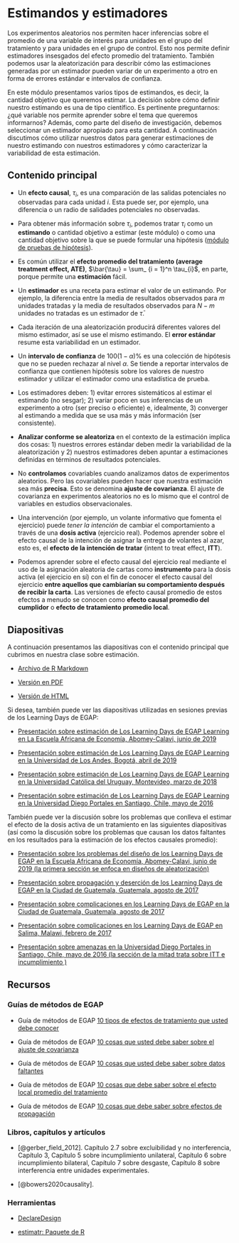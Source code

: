 # Estimandos y estimadores {.tabset}

Los experimentos aleatorios nos permiten hacer inferencias sobre el promedio de una variable de interés para unidades en el grupo del tratamiento y para unidades en el grupo de control. Esto nos permite definir estimadores insesgados del efecto promedio del tratamiento. También podemos usar la aleatorización para describir cómo las estimaciones generadas por un estimador pueden variar de un experimento a otro en forma de errores estándar e intervalos de confianza.

En este módulo presentamos varios tipos de estimandos, es decir, la cantidad objetivo que queremos estimar. La decisión sobre cómo definir nuestro estimando es una de tipo científico. Es pertinente preguntarnos: ¿qué variable nos permite aprender sobre el tema que queremos informarnos? Además, como parte del diseño de investigación, debemos seleccionar un estimador apropiado para  esta cantidad. A continuación discutimos cómo utilizar nuestros datos para generar estimaciones de nuestro estimando con nuestros estimadores y cómo caracterizar la variabilidad de esta estimación.

## Contenido principal

- Un **efecto causal**, $\tau_i$, es una comparación de las salidas potenciales no observadas para cada unidad $i$.  Esta puede ser, por ejemplo, una diferencia o un radio de salidades potenciales no observadas.

- Para obtener más información sobre $\tau_i$, podemos tratar $\tau_{i}$ como un **estimando** o cantidad objetivo a estimar (este módulo) o como una cantidad objetivo sobre la que se puede formular una hipótesis ([módulo de pruebas de hipótesis](pruebas-de-hipótesis.html)).

- Es común utilizar el **efecto promedio del tratamiento (average treatment effect, ATE)**, $\bar{\tau} = \sum_ {i = 1}^n \tau_{i}$, en parte, porque permite una **estimación** fácil.

- Un **estimador** es una receta para estimar el valor de un estimando. Por ejemplo, la diferencia entre la media de resultados observados para $m$ unidades tratadas y la media de resultados observados para $N-m$ unidades no tratadas es un estimador de $\bar{\tau}$.

- Cada iteración de una aleatorización producirá diferentes valores del mismo estimador, así se use el mismo estimando. El **error estándar** resume esta variabilidad en un estimador.

- Un **intervalo de confianza** de $100(1- \alpha)$%  es una colección de hipótesis que no se pueden rechazar  al nivel $\alpha$. Se tiende a reportar intervalos de confianza que contienen hipótesis sobre los valores de nuestro estimador y utilizar el estimador como una estadística de prueba.

- Los estimadores deben: 1) evitar errores sistemáticos al estimar el estimando (no sesgar); 2) varíar poco en sus inferencias de un experimento a otro (ser preciso o eficiente) e, idealmente, 3) converger al estimando a medida que se usa más y más información (ser consistente).

 - **Analizar conforme se aleatoriza** en el contexto de la estimación implica dos cosas: 1) nuestros errores estándar deben medir la variabilidad de la aleatorización y 2) nuestros estimadores deben apuntar a estimaciones definidas en términos de resultados potenciales.

 - No **controlamos** covariables cuando analizamos datos de experimentos aleatorios. Pero las covariables pueden hacer que nuestra estimación sea más **precisa**. Esto se denomina **ajuste de covarianza**. El ajuste de covarianza en experimentos aleatorios no es lo mismo que el control de variables en estudios observacionales.

 - Una intervención (por ejemplo, un volante informativo que fomenta el ejercicio) puede *tener la intención* de cambiar el comportamiento a través de una **dosis activa** (ejercicio real). Podemos aprender sobre el efecto causal de la intención de asignar la entrega de volantes al azar, esto es, el  **efecto de la intención de tratar** (intent to treat effect, **ITT**). 
 
 - Podemos aprender sobre el efecto causal del ejercicio real mediante el uso de la asignación aleatoria de cartas como **instrumento** para la dosis activa (el ejercicio en sí) con el fin de conocer el efecto causal del ejercicio **entre aquellos que cambiarían su comportamiento después de recibir la carta**. Las versiones de efecto causal promedio de estos efectos a menudo se conocen como **efecto causal promedio del cumplidor** o **efecto de tratamiento promedio local**.
 
## Diapositivas

A continuación presentamos las diapositivas con el contenido principal que cubrimos en nuestra clase sobre estimación.


- [Archivo de R Markdown](https://egap.github.io/learningdays-resources/Slides_esp/estimation-slides.Rmd)

- [Versión en PDF](https://egap.github.io/learningdays-resources/Slides_esp/estimation-slides.pdf)

- [Versión de HTML](https://egap.github.io/learningdays-resources/Slides_esp/estimation-slides.html)

Si desea, también puede ver las diapositivas utilizadas en sesiones previas de los Learning Days de EGAP:

 - [Presentación sobre estimación de Los Learning Days de EGAP Learning en La Escuela Africana de Economía, Abomey-Calavi, junio de 2019](https://egap.github.io/learningdays-resources/Slides/Examples/estimation-benin.pdf)

 - [Presentación sobre estimación de Los Learning Days de EGAP Learning en la Universidad de Los Andes, Bogotá, abril de 2019](https://egap.github.io/learningdays-resources/Slides/Examples/estimation-bogota.pdf)

 - [Presentación sobre estimación de Los Learning Days de EGAP Learning en la Universidad Católica del Uruguay, Montevideo, marzo de  2018](https://egap.github.io/learningdays-resources/Slides/Examples/estimation-montevideo.pdf)

 - [Presentación sobre estimación de Los Learning Days de EGAP Learning en la Universidad Diego Portales en Santiago, Chile, mayo de 2016](https://egap.github.io/learningdays-resources/Slides/Examples/estimation-santiago.pdf)

También puede ver la discusión sobre los problemas que conlleva el estimar el efecto de la dosis activa de un tratamiento en las siguientes diapositivas (así como la discusión sobre los problemas que causan los datos faltantes en los resultados para la estimación de los efectos causales promedio):

- [Presentación sobre los problemas del diseño de los Learning Days de EGAP en la Escuela Africana de Economía, Abomey-Calavi, junio de 2019 (la primera sección se enfoca en diseños de aleatorización)](https://egap.github.io/learningdays-resources/Slides/Examples/threats-benin.pdf)

- [Presentación sobre propagación y deserción de los Learning Days de EGAP en la Ciudad de Guatemala, Guatemala, agosto de  2017](https://egap.github.io/learningdays-resources/Slides/Examples/spillovers_attrition-guatemala.pdf)

- [Presentación sobre complicaciones en los Learning Days de EGAP en la Ciudad de Guatemala, Guatemala, agosto de 2017](https://egap.github.io/learningdays-resources/Slides/Examples/threats-guatemala.pdf)

- [Presentación sobre complicaciones en los Learning Days de EGAP en Salima, Malawi, febrero de 2017](https://egap.github.io/learningdays-resources/Slides/Examples/complications-malawi.pdf)

- [Presentación sobre amenazas  en la Universidad Diego Portales in Santiago, Chile, mayo de 2016 (la sección de la mitad trata sobre ITT e incumplimiento )](https://egap.github.io/learningdays-resources/Slides/Examples/threats-santiago.pdf)


## Recursos

### Guías de métodos de EGAP

 -  Guía de métodos de EGAP
 [10 tipos de efectos de tratamiento que usted debe conocer](https://egap.org/resource/10-types-of-treatment-effect-you-should-know-about/)

 - Guía de métodos de EGAP [10 cosas que usted debe saber sobre el ajuste de covarianza](https://egap.org/resource/10-things-to-know-about-covariate-adjustment/)

 - Guía de métodos de EGAP [10 cosas que usted debe saber sobre datos faltantes](https://egap.org/resource/10-things-to-know-about-missing-data/)

 - Guía de métodos de EGAP [10 cosas que debe saber sobre el efecto local promedio del tratamiento](https://egap.org/resource/10-things-to-know-about-the-local-average-treatment-effect/)

 - Guía de métodos de EGAP [10 cosas que debe saber sobre efectos de propagación](https://egap.org/resource/10-things-to-know-about-spillovers/)

### Libros, capítulos y artículos

 - [@gerber_field_2012]. Capítulo 2.7 sobre excluibilidad y no interferencia, Capítulo 3, Capítulo 5 sobre incumplimiento unilateral, Capítulo 6 sobre incumplimiento bilateral, Capítulo 7 sobre desgaste, Capítulo 8 sobre interferencia entre unidades experimentales.

 - [@bowers2020causality].


###  Herramientas

- [DeclareDesign](https://declaredesign.org)

- [estimatr: Paquete de R](https://declaredesign.org/r/estimatr/)

